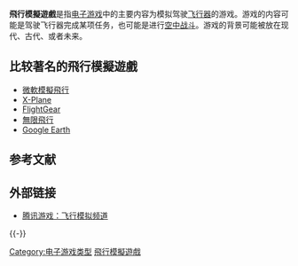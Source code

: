 {{NoteTA
| G1=Games
}}

'''飛行模擬遊戲'''是指[[电子游戏|电子游戏]]中的主要内容为模拟驾驶[[飞行器|飞行器]]的游戏。游戏的内容可能是驾驶飞行器完成某项任务，也可能是进行[[空战|空中战斗]]。游戏的背景可能被放在现代、古代、或者未来。

== 比较著名的飛行模擬遊戲 ==

* [[微軟模擬飛行|微軟模擬飛行]]
* [[X-Plane_(游戏)|X-Plane]]
* [[FlightGear|FlightGear]]
* [[無限飛行|無限飛行]]
* [[Google_Earth|Google Earth]]

== 参考文献 ==
{{Reflist}}

== 外部链接 ==

* [http://games.qq.com/09zt/fly2004.htm 腾讯游戏：飞行模拟频道]

{{-}}
{{電子遊戲類型}}

[[Category:电子游戏类型|Category:电子游戏类型]]
[[Category:飛行模擬遊戲|]]

{{Flightsim-videogame-stub}}